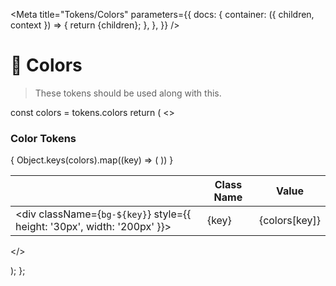 
<Meta
  title="Tokens/Colors"
  parameters={{
    docs: {
      container: ({ children, context }) => {
        return <DocsContainer context={context}>{children}</DocsContainer>;
      },
    },
  }}
/>

# 🎨 Colors

> These tokens should be used along with this.

  const colors = tokens.colors
  return (
    <>
      <h3>Color Tokens</h3>
      <table>
        <thead>
          <tr>
            <th></th>
            <th>Class Name</th>
            <th>Value</th>
          </tr>
        </thead>
        <tbody>
          {
            Object.keys(colors).map((key) => (
              <tr key={key}>
                <td>
                  <div className={`bg-${key}`} style={{ height: '30px', width: '200px' }}></div>
                </td>
                <td>{key}</td>
                <td>{colors[key]}</td>
              </tr>
            ))
          }
        </tbody>
      </table>
    </>

);
};

<Colors />
